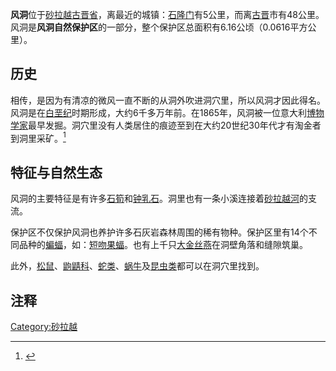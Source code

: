{{Distinguish|风洞}}
{{Geobox|洞穴
<!-- *** Heading *** -->
| name = 风洞
| native_name = Wind Cave
| other_name = Gua Angin
| category = 
<!-- *** Names **** --> 
| official_name = 
| etymology = 
| motto = 
| nickname =
<!-- *** Image *** -->
| image = Sarawakwindcave.jpg
| image_caption = 风洞
| image_size = 290px
<!-- *** Country *** -->
| country = 马来西亚
| state1= [[砂拉越|砂拉越]]
| state = [[古晋省|古晋省]]
| district = [[石隆门县|石隆门县]]
<!-- *** Locations *** -->
| location = {{coord|1.38080|N|110.11966|E|source:kolossus-dewiki}}
| elevation = 
| prominence =
| lat_d = | lat_m = | lat_s = | lat_NS = 
| long_d = | long_m = | long_s = | long_EW =
| capital = 
| capital_location = | capital_region = | capital_country =
| capital_elevation = 
| capital_lat_d = | capital_lat_m = | capital_lat_s = | capital_lat_NS =
| capital_long_d = | capital_long_m = | capital_long_s = | capital_long_EW =
| highest = 
| highest_location = | highest_region = | highest_country =
| highest_elevation = 
| highest_lat_d = | highest_lat_m = | highest_lat_s = | highest_lat_NS =
| highest_long_d = | highest_long_m = | highest_long_s = | highest_long_EW =
| lowest = 
| lowest_location = | lowest_region = | lowest_country =
| lowest_elevation = 
| lowest_lat_d = | lowest_lat_m = | lowest_lat_s = | lowest_lat_NS =
| lowest_long_d = | lowest_long_m = | lowest_long_s = | lowest_long_EW =
<!-- *** Dimensions *** -->
| length = | length_orientation = 
| width = | width_orientation = 
| height =
| depth = 
| area =
<!-- *** Population *** -->
| population = | population_date = 
| population_density = 
<!-- *** Features *** -->
| geology = 石灰
| orogeny = 
| period = [[白垩纪|白垩纪]]
<!-- *** Access *** -->
| public = 
| access = [[奥多阿多·贝卡利|奥多阿多·贝卡利]]（1865年 Odoardo Beccari）
<!-- *** Free fields *** -->
| free = | free_type = 
<!-- *** Maps *** -->
| map = 
| map_caption = 
| map_background = 
| map_locator = 
| map_locator_x = 
| map_locator_y = 
<!-- *** Website *** --> 
| website = 
<!-- *** Footnotes *** -->
| footnotes = <big>因装修保养中，暂对外不开放</big>
}}

'''风洞'''位于[[砂拉越|砂拉越]][[古晋省|古晋省]]，离最近的城镇：[[石隆门|石隆门]]有5公里，而离[[古晋|古晋]]市有48公里。风洞是'''风洞自然保护区'''的一部分，整个保护区总面积有6.16公顷（0.0616平方公里）。

== 历史 ==
相传，是因为有清凉的微风一直不断的从洞外吹进洞穴里，所以风洞才因此得名。
风洞是在[[白垩纪|白垩纪]]时期形成，大约6千多万年前。在1865年，风洞被一位意大利[[博物学家|博物学家]]最早发掘。洞穴里没有人类居住的痕迹至到在大约20世纪30年代才有淘金者到洞里采矿。<ref>{{cite web  | title = 风洞自然保护区  | publisher = 砂拉越森林局  | date = 2006年更新  | url = http://www.sarawakforestry.com/htm/snp-nr-wind.html  | accessdate = 2011年12月4日  | archive-date = 2012年2月6日  | archive-url = https://web.archive.org/web/20120206103732/http://www.sarawakforestry.com/htm/snp-nr-wind.html  | dead-url = no  }}{{en}}</ref>

== 特征与自然生态 ==
风洞的主要特征是有许多[[石筍|石筍]]和[[钟乳石|钟乳石]]。洞里也有一条小溪连接着[[砂拉越河|砂拉越河]]的支流。

保护区不仅保护风洞也养护许多石灰岩森林周围的稀有物种。保护区里有14个不同品种的[[蝙蝠|蝙蝠]]，如：[[短吻果蝠|短吻果蝠]]。也有上千只[[大金丝燕|大金丝燕]]在洞壁角落和缝隙筑巢。

此外，[[松鼠|松鼠]]、[[鼩鼱科|鼩鼱科]]、[[蛇类|蛇类]]、[[蜗牛|蜗牛]]及[[昆虫类|昆虫类]]都可以在洞穴里找到。

== 注释 ==
{{reflist}}


[[Category:砂拉越|Category:砂拉越]]